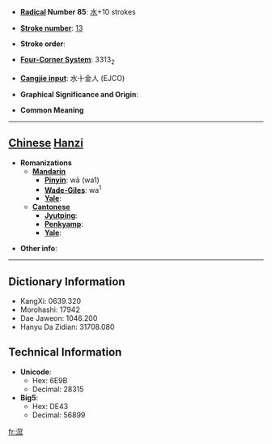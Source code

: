 * '''[[Wiktionary:Chinese radical index| Radical]] Number 85''': [[Wiktionary:Chinese radical index 水|水]]+10 strokes

* '''[[Wiktionary:Chinese total strokes index|Stroke number]]''': [[Wiktionary:Chinese total strokes index 13|13]]

* '''Stroke order''': 

* '''[[Wiktionary:Chinese four corner index|Four-Corner System]]''': 3313<sub>2</sub>

* '''[[Wiktionary:Chinese Cangjie index|Cangjie input]]''': 水十金人 (EJCO)

* '''Graphical Significance and Origin''': 

* '''Common Meaning'''

----

== [[Chinese]] [[Hanzi]] ==

* '''Romanizations'''
** '''[[Mandarin]]'''
*** '''[[Pinyin]]''': wā (wa1)
*** '''[[Wade-Giles]]''': wa<sup>1</sup>
*** '''[[Yale]]''': 
** '''[[Cantonese]]'''
*** '''[[Jyutping]]''':
*** '''[[Penkyamp]]''': 
*** '''[[Yale]]''': 

* '''Other info''': 

----

== Dictionary Information ==

* KangXi: 0639.320
* Morohashi: 17942
* Dae Jaweon: 1046.200
* Hanyu Da Zidian: 31708.080

== Technical Information ==

* '''Unicode''':
** Hex: 6E9B
** Decimal: 28315
* '''Big5''':
** Hex: DE43
** Decimal: 56899

[[fr:溛]]